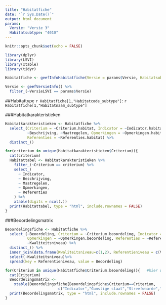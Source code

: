 ```yaml
---
title: "Habitatfiche"
date: "`r Sys.Date()`"
output: html_document
params: 
  Versie: "Versie 3"
  Habitatsubtype: "4010"
---
```


```r
knitr::opts_chunk$set(echo = FALSE)
```

```r
library(dplyr)
library(LSVI)
library(xtable)
library(tidyr)

```



```r


Habitatfiche <- geefInfoHabitatfiche(Versie = params$Versie, Habitatsubtype = params$Habitatsubtype)

Versie <- geefVersieInfo() %>%
  filter_(~VersieLSVI == params$Versie)

```


##Habitattype `r Habitatfiche[1,"Habitatcode_subtype"]`: `r Habitatfiche[1,"Habitatnaam_subtype"]`

###Habitatkarakteristieken

```r

Habitatkarakteristieken <- Habitatfiche %>%
  select_(Criterium = ~Criterium.habitat, Indicator = ~Indicator.habitat,
          ~Beschrijving, ~Maatregelen, Opmerkingen = ~Opmerkingen.habitat,
          Referenties = ~Referenties.habitat) %>%
  distinct_()

for(criterium in unique(Habitatkarakteristieken$Criterium)){
  cat(criterium)
  Habitattabel <- Habitatkarakteristieken %>%
    filter_(~Criterium == criterium) %>%
    select_(
      ~ Indicator, 
      ~ Beschrijving, 
      ~ Maatregelen, 
      ~ Opmerkingen, 
      ~ Referenties
    ) %>%
    xtable(digits = ncol(.))
  print(Habitattabel, type = "html", include.rownames = FALSE)
}

```


###Beoordelingsmatrix

```r

Beoordelingsfiche <- Habitatfiche %>%
  select_(~Beoordeling, Criterium = ~Criterium.beoordeling, Indicator = ~Indicator.beoordeling, 
          Opmerkingen = ~Opmerkingen.beoordeling, Referenties = ~Referenties.beoordeling,
          ~Kwaliteitsniveau) %>%
  distinct_() %>%
  inner_join(data.frame(Kwaliteitsniveau=c(1,2), Referentieniveau = c(Versie$Kwaliteitsniveau1,Versie$Kwaliteitsniveau2), stringsAsFactors = FALSE)) %>%
  select(-Kwaliteitsniveau)%>%
  spread(key = Referentieniveau, value = Beoordeling)

for(Criterium in unique(Habitatfiche$Criterium.beoordeling)){   #hier wordt Criterium in Habitatfiche gebruikt omdat deze volgorde juist staat
  cat(Criterium)
  Beoordelingsmatrix <- 
    xtable(Beoordelingsfiche[Beoordelingsfiche$Criterium==Criterium,
                        c("Indicator","Gunstige staat","Streefwaarde","Opmerkingen","Referenties")])
  print(Beoordelingsmatrix, type = "html", include.rownames = FALSE)
}

```


